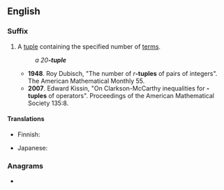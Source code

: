 {{also|tuple}}
==English==

===Suffix===
{{en-suffix}}

# {{lb|en|mathematics}} A [[tuple]] containing the specified number of [[term]]s.
#: ''a 20'''-tuple'''''
#* '''1948'''. Roy Dubisch, "The number of ''r'''''-tuples''' of pairs of integers". The American Mathematical Monthly 55.
#* '''2007'''. Edward Kissin, "On Clarkson-McCarthy inequalities for {{g|n}}'''-tuples''' of operators". Proceedings of the American Mathematical Society 135:8.

====Translations====
{{trans-top|tuple with the specified number terms}}
* Finnish: {{t|fi|-kertainen}}
{{trans-mid}}
* Japanese: {{t+|ja|組|tr=くみ, -kumi|sc=Jpan}}
{{trans-bottom}}

===Anagrams===
* {{anagrams|en|let-up|letup|plute}}